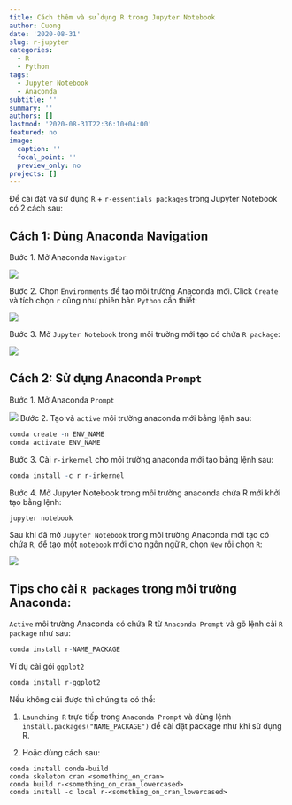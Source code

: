 ```yaml
---
title: Cách thêm và sử dụng R trong Jupyter Notebook
author: Cuong
date: '2020-08-31'
slug: r-jupyter
categories:
  - R
  - Python
tags:
  - Jupyter Notebook
  - Anaconda
subtitle: ''
summary: ''
authors: []
lastmod: '2020-08-31T22:36:10+04:00'
featured: no
image:
  caption: ''
  focal_point: ''
  preview_only: no
projects: []
---
```



Để cài đặt và sử dụng `R` + `r-essentials packages` trong Jupyter Notebook có 2 cách sau:


## Cách 1: Dùng Anaconda Navigation


Bước 1. Mở Anaconda `Navigator`

![](/img/r-jupyter1.PNG)

Bước 2.  Chọn `Environments` để tạo môi trường Anaconda mới. Click `Create` và tích chọn `r` cũng như phiên bản `Python` cần thiết:


![](/img/r-jupyter2.PNG)

Bước 3. Mở  `Jupyter Notebook` trong môi trường mới tạo có chứa `R package`:

![](/img/r-jupyter3.png)

## Cách 2: Sử dụng Anaconda `Prompt`

Bước 1. Mở Anaconda `Prompt`

![](/img/r-python3.png)
Bước 2. Tạo và `active` môi trường anaconda mới bằng lệnh sau:

```r
conda create -n ENV_NAME
conda activate ENV_NAME
```

Bước 3. Cài `r-irkernel` cho môi trường anaconda mới tạo bằng lệnh sau:

```r
conda install -c r r-irkernel
```

Bước 4. Mở Jupyter Notebook trong môi trường anaconda chứa R mới khởi tạo bằng lệnh:

```r
jupyter notebook
```

Sau khi đã mở `Jupyter Notebook` trong môi trường Anaconda mới tạo có chứa `R`, để tạo một `notebook` mới cho ngôn ngữ `R`, chọn `New` rồi chọn `R`:

![](/img/r-jupyter4.PNG)

## Tips cho cài `R packages` trong môi trường Anaconda:

`Active` môi trường Anaconda có chứa R từ `Anaconda Prompt` và gõ lệnh cài `R package` như sau:

```r
conda install r-NAME_PACKAGE
```

Ví dụ cài gói `ggplot2`

```r
conda install r-ggplot2
```

Nếu không cài được thì chúng ta có thể:

1. `Launching R` trực tiếp trong `Anaconda Prompt` và dùng lệnh `install.packages("NAME_PACKAGE")` để cài đặt package như khi sử dụng R.

2. Hoặc dùng cách sau:

```
conda install conda-build
conda skeleton cran <something_on_cran>
conda build r-<something_on_cran_lowercased>
conda install -c local r-<something_on_cran_lowercased>
```


